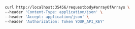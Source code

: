 ```bash showLineNumbers copy filename="Request Body Post Application Json Array Of Array usage example"
curl http://localhost:35456/requestbody#arrayOfArrays \
--header 'Content-Type: application/json' \
--header 'Accept: application/json' \
--header 'Authorization: Token YOUR_API_KEY'
```
